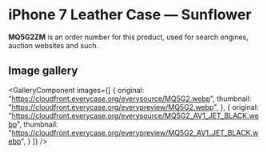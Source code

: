 
# iPhone 7 Leather Case — Sunflower

<Callout type='info' emoji='👉🏻'>**MQ5G2ZM** is an order number for this product, used for search engines, auction websites and such.</Callout>

## Image gallery

<GalleryComponent
    images={[
      {
        original: "https://cloudfront.everycase.org/everysource/MQ5G2.webp",
        thumbnail: "https://cloudfront.everycase.org/everypreview/MQ5G2.webp",
      },
      {
        original: "https://cloudfront.everycase.org/everysource/MQ5G2_AV1_JET_BLACK.webp",
        thumbnail: "https://cloudfront.everycase.org/everypreview/MQ5G2_AV1_JET_BLACK.webp",
      }
    ]}
  />
